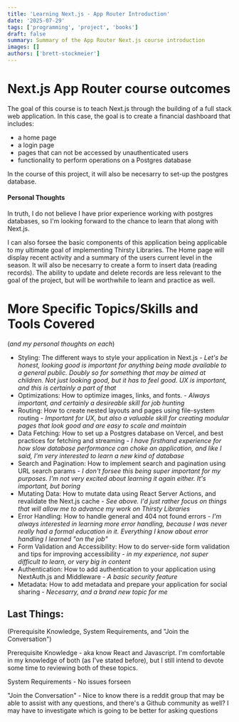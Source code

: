 ```yaml
---
title: 'Learning Next.js - App Router Introduction'
date: '2025-07-29'
tags: ['programming', 'project', 'books']
draft: false
summary: Summary of the App Router Next.js course introduction
images: []
authors: ['brett-stockmeier']
---
```


# Next.js App Router course outcomes
The goal of this course is to teach Next.js through the building of a full stack web application. In this case, the goal is to create a financial dashboard that includes:

- a home page
- a login page
- pages that can not be accessed by unauthenticated users
- functionality to perform operations on a Postgres database

In the course of this project, it will also be necesarry to set-up the postgres database.

#### Personal Thoughts
In truth, I do not believe I have prior experience working with postgres databases, so I'm looking forward to the chance to learn that along with Next.js.

I can also forsee the basic components of this application being applicable to my ultimate goal of implementing Thirsty Libraries. The Home page will display recent activity and a summary of the users current level in the season. It will also be necesarry to create a form to insert data (reading records). The ability to update and delete records are less relevant to the goal of the project, but will be worthwhile to learn and practice as well.

# More Specific Topics/Skills and Tools Covered
(*and my personal thoughts on each*)
- Styling: The different ways to style your application in Next.js - *Let's be honest, looking good is important for anything being made available to a general public. Doubly so for something that may be aimed at children. Not just looking good, but it has to feel good. UX is important, and this is certainly a part of that*
- Optimizations: How to optimize images, links, and fonts. - *Always important, and certainly a desireable skill for job hunting*
- Routing: How to create nested layouts and pages using file-system routing - *Important for UX, but also a valuable skill for creating modular pages that look good and are easy to scale and maintain*
- Data Fetching: How to set up a Postgres database on Vercel, and best practices for fetching and streaming - *I have firsthand experience for how slow database performance can choke an application, and like I said, I'm very interested to learn a new kind of database*
- Search and Pagination: How to implement search and pagination using URL search params - *I don't forsee this being super important for my purposes. I'm not very excited about learning it again either. It's important, but boring*
- Mutating Data: How to mutate data using React Server Actions, and revalidate the Next.js cache - *See above. I'd just rather focus on things that will allow me to advance my work on Thirsty Libraries*
- Error Handling: How to handle general and 404 not found errors - *I'm always interested in learning more error handling, because I was never really had a formal education in it. Everything I know about error handling I learned "on the job"*
- Form Validation and Accessibility: How to do server-side form validation and tips for improving accessibility - *in my experience, not super difficult to learn, or very big in content*
- Authentication: How to add authentication to your application using NextAuth.js and Middleware - *A basic security feature*
- Metadata: How to add metadata and prepare your application for social sharing - *Necesarry, and a brand new topic for me*

## Last Things:
(Prerequisite Knowledge, System Requirements, and "Join the Conversation")

Prerequisite Knowledge - aka know React and Javascript. I'm comfortable in my knowledge of both (as I've stated before), but I still intend to devote some time to reviewing both of these topics.

System Requirements - No issues forseen

"Join the Conversation" - Nice to know there is a reddit group that may be able to assist with any questions, and there's a Github community as well? I may have to investigate which is going to be better for asking questions